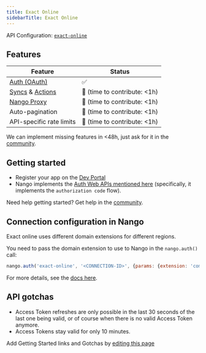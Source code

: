 ```yaml
---
title: Exact Online
sidebarTitle: Exact Online
---
```


API Configuration: [`exact-online`](https://nango.dev/providers.yaml)

## Features

| Feature                                                                          | Status                          |
| -------------------------------------------------------------------------------- | ------------------------------- |
| [Auth (OAuth)](/guides/oauth)                                                      | ✅                              |
| [Syncs](/guides/sync) & [Actions](/guides/action)                                                              | 🚫 (time to contribute: &lt;1h) |
| [Nango Proxy](/guides/proxy)                          | 🚫 (time to contribute: &lt;1h)   |
| Auto-pagination                     | 🚫 (time to contribute: &lt;1h) |
| API-specific rate limits | 🚫 (time to contribute: &lt;1h) |

<Tip>We can implement missing features in &lt;48h, just ask for it in the [community](https://nango.dev/slack).</Tip>

## Getting started

-   Register your app on the [Dev Portal](https://apps.exactonline.com/)
-   Nango implements the [Auth Web APIs mentioned here](https://support.exactonline.com/community/s/knowledge-base#All-All-DNO-Content-gettingstarted) (specifically, it implements the `authorization code` flow).

<Tip>Need help getting started? Get help in the [community](https://nango.dev/slack).</Tip>

## Connection configuration in Nango

Exact online uses different domain extensions for different regions.

You need to pass the domain extension to use to Nango in the `nango.auth()` call:

```js
nango.auth('exact-online', '<CONNECTION-ID>', {params: {extension: 'com'}});
```

For more details, see the [docs here](/guides/oauth#connection-configuration).

## API gotchas

-   Access Token refreshes are only possible in the last 30 seconds of the last one being valid, or of course when there is no valid Access Token anymore.
-   Access Tokens stay valid for only 10 minutes.

<Note>Add Getting Started links and Gotchas by [editing this page](https://github.com/nangohq/nango/tree/master/docs-v2/integrations/all/exact-online.mdx)</Note>

